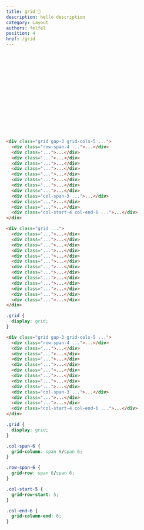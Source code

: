 ```yaml
---
title: grid 🚧
description: hello description
category: Layout
authors: felfel
position: 4
href: /grid
---
```



<BrowserBlock>
  

<div class="prototype p-5">
  <div class="prototype-gap my-5 ">
    <div class="grid gap-3 grid-cols-5 text-center">
      <div class="row-span-4 px-5 py-3 br-sm text-gray-100 bg-blue-500">⠀</div>
      <div class="px-5 py-3 br-sm text-gray-100 bg-blue-500">⠀</div>
      <div class="px-5 py-3 br-sm text-gray-100 bg-blue-500">⠀</div>
      <div class="px-5 py-3 br-sm text-gray-100 bg-blue-500">⠀</div>
      <div class="px-5 py-3 br-sm text-gray-100 bg-blue-500">⠀</div>
      <div class="px-5 py-3 br-sm text-gray-100 bg-blue-500">⠀</div>
      <div class="px-5 py-3 br-sm text-gray-100 bg-blue-500">⠀</div>
      <div class="px-5 py-3 br-sm text-gray-100 bg-blue-500">⠀</div>
      <div class="px-5 py-3 br-sm text-gray-100 bg-blue-500">⠀</div>
      <div class="col-span-3 px-5 py-3 br-sm text-gray-100 bg-blue-500">⠀</div>
      <div class="px-5 py-3 br-sm text-gray-100 bg-blue-500">⠀</div>
      <div class="px-5 py-3 br-sm text-gray-100 bg-blue-500">⠀</div>
      <div class="col-start-4 col-end-6 px-5 py-3 br-sm text-gray-100 bg-blue-500">⠀</div>
    </div>
  </div>
  </div>
</BrowserBlock>

```html demo.html
<div class="grid gap-3 grid-cols-5 ...">
  <div class="row-span-4 ...">...</div>
  <div class="...">...</div>
  <div class="...">...</div>
  <div class="...">...</div>
  <div class="...">...</div>
  <div class="...">...</div>
  <div class="...">...</div>
  <div class="...">...</div>
  <div class="...">...</div>
  <div class="col-span-3 ...">...</div>
  <div class="...">...</div>
  <div class="...">...</div>
  <div class="col-start-4 col-end-6 ...">...</div>
</div>
```

```html app.html focus=1:1
<div class="grid ...">
  <div class="...">...</div>
  <div class="...">...</div>
  <div class="...">...</div>
  <div class="...">...</div>
  <div class="...">...</div>
  <div class="...">...</div>
  <div class="...">...</div>
  <div class="...">...</div>
  <div class="...">...</div>
  <div class="...">...</div>
  <div class="...">...</div>
  <div class="...">...</div>
  <div class="...">...</div>
</div>
```





```css output.css
.grid {
  display: grid;
}
```




```html app.html focus=1,2,11,14
<div class="grid gap-3 grid-cols-5 ...">
  <div class="row-span-4 ...">...</div>
  <div class="...">...</div>
  <div class="...">...</div>
  <div class="...">...</div>
  <div class="...">...</div>
  <div class="...">...</div>
  <div class="...">...</div>
  <div class="...">...</div>
  <div class="...">...</div>
  <div class="col-span-3 ...">...</div>
  <div class="...">...</div>
  <div class="...">...</div>
  <div class="col-start-4 col-end-6 ...">...</div>
</div>
```


```css output.css
.grid {
  display: grid;
}

.col-span-6 {
  grid-column: span 6/span 6;
}

.row-span-6 {
  grid-row: span 6/span 6;
}

.col-start-5 {
  grid-row-start: 5;
}

.col-end-6 {
  grid-column-end: 6;
}
```

